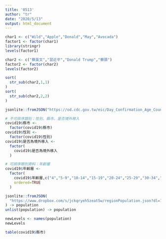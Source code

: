 ```yaml
---
title: '0513'
author: "tr"
date: "2020/5/13"
output: html_document
---
```

```r
char1 <- c("Wild","Apple","Donald","May","Avocada") 
factor1 <- factor(char1)
library(stringr)
levels(factor1)
```
```r
char2 <- c("蔡英文","習近平","Donald Trump","蔡頭") 
factor2 <- factor(char2)
levels(factor2)

sort(
  str_sub(char2,1,1)
)
sort(
  str_sub(char2,2,2)
)
```
```r
jsonlite::fromJSON("https://od.cdc.gov.tw/eic/Day_Confirmation_Age_County_Gender_19CoV.json") -> covid19
```

```r
# 不可排序類別：性別、縣市、是否境外移入
covid19$縣市 <- 
  factor(covid19$縣市)
covid19$性別 <-
  factor(covid19$性別)
covid19$是否為境外移入 <-
  factor(
    covid19$是否為境外移入
  )
```

```r
# 可排序類別資料：年齡層
covid19$年齡層 <-
  factor(
    covid19$年齡層,c("4","5-9","10-14","15-19","20-24","25-29","30-34","35-39","40-44","45-49" ,"50-54","55-59" ,"60-64","65-69","70+"),
    ordered=TRUE
  )

```

```r
jsonlite::fromJSON(
  "https://www.dropbox.com/s/jckqryeh5zeat5w/regionPopulation.json?dl=1"
) -> population
unlist(population) -> population

```
```r
newLevels <- names(population)
newLevels
```

```r
table(covid19$縣市)
```


